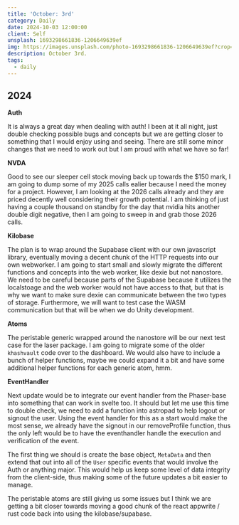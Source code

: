 ```yaml
---
title: 'October: 3rd'
category: Daily
date: 2024-10-03 12:00:00
client: Self
unsplash: 1693298661836-1206649639ef
img: https://images.unsplash.com/photo-1693298661836-1206649639ef?crop=entropy&cs=srgb&fm=jpg&ixid=MnwzNjM5Nzd8MHwxfHJhbmRvbXx8fHx8fHx8fDE2ODE3NDg2ODY&ixlib=rb-4.0.3&q=85
description: October 3rd. 
tags:
  - daily
---
```



## 2024

**Auth**

It is always a great day when dealing with auth!
I been at it all night, just double checking possible bugs and concepts but we are getting closer to something that I would enjoy using and seeing.
There are still some minor changes that we need to work out but I am proud with what we have so far!

**NVDA**

Good to see our sleeper cell stock moving back up towards the $150 mark, I am going to dump some of my 2025 calls ealier because I need the money for a project.
However, I am looking at the 2026 calls already and they are priced decently well considering their growth potential.
I am thinking of just having a couple thousand on standby for the day that nvidia hits another double digit negative, then I am going to sweep in and grab those 2026 calls.

**Kilobase**

The plan is to wrap around the Supabase client with our own javascript library, eventually moving a decent chunk of the HTTP requests into our own webworker.
I am going to start small and slowly migrate the different functions and concepts into the web worker, like dexie but not nanostore.
We need to be careful because parts of the Supabase because it utilizes the localstoage and the web worker would not have access to that, but that is why we want to make sure dexie can communicate between the two types of storage.
Furthermore, we will want to test case the WASM communication but that will be when we do Unity development.

**Atoms**

The peristable generic wrapped around the nanostore will be our next test case for the laser package.
I am going to migrate some of the older `khashvault` code over to the dashboard.
We would also have to include a bunch of helper functions, maybe we could expand it a bit and have some additional helper functions for each generic atom, hmm.

**EventHandler**

Next update would be to integrate our event handler from the Phaser-base into something that can work in svelte too.
It should but let me use this time to double check, we need to add a function into astropad to help logout or signout the user.
Using the event handler for this as a start would make the most sense, we already have the signout in our removeProfile function, thus the only left would be to have the eventhandler handle the execution and verification of the event. 

The first thing we should is create the base object, `MetaData` and then extend that out into all of the `User` specific events that would involve the Auth or anything major.
This would help us keep some level of data integrity from the client-side, thus making some of the future updates a bit easier to manage.

The peristable atoms are still giving us some issues but I think we are getting a bit closer towards moving a good chunk of the react appwrite / rust code back into using the kilobase/supabase.